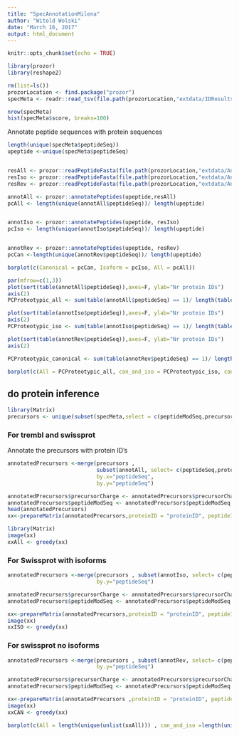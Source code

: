 ```yaml
---
title: "SpecAnnotationMilena"
author: "Witold Wolski"
date: "March 16, 2017"
output: html_document
---
```


```r
knitr::opts_chunk$set(echo = TRUE)
```


```r
library(prozor)
library(reshape2)

rm(list=ls())
prozorLocation <- find.package("prozor")
specMeta <- readr::read_tsv(file.path(prozorLocation,"extdata/IDResults.txt.gz"))

```


```r

nrow(specMeta)
hist(specMeta$score, breaks=100)

```

Annotate peptide sequences with protein sequences

```r
length(unique(specMeta$peptideSeq))
upeptide <-unique(specMeta$peptideSeq)


resAll <- prozor::readPeptideFasta(file.path(prozorLocation,"extdata/Annotation_allSeq.fasta.gz"))
resIso <- prozor::readPeptideFasta(file.path(prozorLocation,"extdata/Annotation_isoSeq.fasta.gz"))
resRev <- prozor::readPeptideFasta(file.path(prozorLocation,"extdata/Annotation_canSeq.fasta.gz"))

annotAll <- prozor::annotatePeptides(upeptide,resAll)
pcAll <- length(unique(annotAll$peptideSeq))/ length(upeptide)


annotIso <- prozor::annotatePeptides(upeptide, resIso)
pcIso <- length(unique(annotIso$peptideSeq))/ length(upeptide)


annotRev <- prozor::annotatePeptides(upeptide, resRev)
pcCan <-length(unique(annotRev$peptideSeq))/ length(upeptide)

barplot(c(Canonical = pcCan, Isoform = pcIso, All = pcAll))

```


```r

par(mfrow=c(1,3))
plot(sort(table(annotAll$peptideSeq)),axes=F, ylab="Nr protein IDs")
axis(2)
PCProteotypic_all <- sum(table(annotAll$peptideSeq) == 1)/ length(table(annotAll$peptideSeq)) * 100

plot(sort(table(annotIso$peptideSeq)),axes=F, ylab="Nr protein IDs")
axis(2)
PCProteotypic_iso <- sum(table(annotIso$peptideSeq) == 1)/ length(table(annotIso$peptideSeq)) * 100

plot(sort(table(annotRev$peptideSeq)),axes=F, ylab="Nr protein IDs")
axis(2)

PCProteotypic_canonical <- sum(table(annotRev$peptideSeq) == 1)/ length(table(annotRev$peptideSeq)) * 100
```


```r
barplot(c(All = PCProteotypic_all, can_and_iso = PCProteotypic_iso, canonical =  PCProteotypic_canonical),las=2, ylab="% proteotypic" )

```



## do protein inference



```r
library(Matrix)
precursors <- unique(subset(specMeta,select = c(peptideModSeq,precursorCharge,peptideSeq )))

```

### For trembl and swissprot 

Annotate the precursors with protein ID's

```r

annotatedPrecursors <-merge(precursors ,
                            subset(annotAll, select= c(peptideSeq,proteinID)),
                            by.x="peptideSeq", 
                            by.y="peptideSeq")

annotatedPrecursors$precursorCharge <- annotatedPrecursors$precursorCharge
annotatedPrecursors$peptideModSeq <- annotatedPrecursors$peptideModSeq
head(annotatedPrecursors)
xx<-prepareMatrix(annotatedPrecursors,proteinID = "proteinID", peptideID = "peptideSeq")

library(Matrix)
image(xx)
xxAll <- greedy(xx)

```

### For Swissprot with isoforms

```r

annotatedPrecursors <-merge(precursors , subset(annotIso, select= c(peptideSeq,proteinID)), by.x="peptideSeq", 
                            by.y="peptideSeq")

annotatedPrecursors$precursorCharge <- annotatedPrecursors$precursorCharge
annotatedPrecursors$peptideModSeq <- annotatedPrecursors$peptideModSeq

xx<-prepareMatrix(annotatedPrecursors,proteinID = "proteinID", peptideID = "peptideSeq" )
image(xx)
xxISO <- greedy(xx)

```

### For swissprot no isoforms

```r

annotatedPrecursors <-merge(precursors , subset(annotRev, select= c(peptideSeq,proteinID)), by.x="peptideSeq", 
                            by.y="peptideSeq")

annotatedPrecursors$precursorCharge <- annotatedPrecursors$precursorCharge
annotatedPrecursors$peptideModSeq <- annotatedPrecursors$peptideModSeq

xx<-prepareMatrix(annotatedPrecursors ,proteinID = "proteinID", peptideID = "peptideSeq")
image(xx)
xxCAN <- greedy(xx)
```

```r
barplot(c(All = length(unique(unlist(xxAll))) , can_and_iso =length(unique(unlist(xxISO))), canonical = length(unique(unlist(xxCAN)))    ))
```
